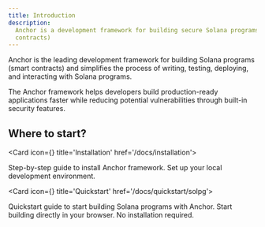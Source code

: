 ```yaml
---
title: Introduction
description:
  Anchor is a development framework for building secure Solana programs (smart
  contracts)
---
```



Anchor is the leading development framework for building Solana programs (smart
contracts) and simplifies the process of writing, testing, deploying, and
interacting with Solana programs.

The Anchor framework helps developers build production-ready applications faster
while reducing potential vulnerabilities through built-in security features.

## Where to start?

<Cards>

<Card icon={<Download className="text-purple-300" />} title='Installation' href='/docs/installation'>

Step-by-step guide to install Anchor framework. Set up your local development
environment.

</Card>

<Card icon={<PanelsTopLeft className="text-blue-300" />} title='Quickstart' href='/docs/quickstart/solpg'>

Quickstart guide to start building Solana programs with Anchor. Start building
directly in your browser. No installation required.

</Card>

</Cards>
